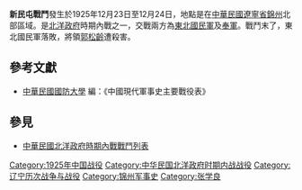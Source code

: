 {{Infobox Military Conflict
|campaign=
|image=
|caption=
|conflict=新民屯戰鬥
|date=1925年12月23日-12月24日
|place={{ROC-1912|遼寧省}}錦州北部（[[新民屯镇|新民屯镇]]）
|result=因日軍助張作霖，郭松齡部参谋长兼砲兵旅長鄒作華率部倒戈，郭松齡率卫队突围失利，被奉軍擒而槍決。國民軍改由[[魏益三|魏益三]]率領續並改名為國民軍第四軍。因奉軍取得絕對勝利，31日北洋政府吳佩孚宣佈停戰。
|combatant1=[[東北國民軍|東北國民軍]]郭松齡部
|combatant2=[[奉軍|奉軍]]
|commander1=[[郭松齡|郭松齡]]
|commander2=[[張學良|張學良]]
|strength1=
|strength2=
|casualties1=
|casualties2=
}}

'''新民屯戰鬥'''發生於1925年12月23日至12月24日，地點是在[[中華民國|中華民國]][[遼寧省|遼寧省]][[錦州|錦州]]北部區域。是[[北洋政府|北洋政府]]時期內戰之一，交戰兩方為[[東北國民軍|東北國民軍]]及[[奉軍|奉軍]]。戰鬥末了，東北國民軍落敗，將領[[郭松齡|郭松齡]]遭殺害。

== 參考文獻 ==
{{Reflist}}
{{refbegin}}
* [[中華民國|中華民國]][[國防大學_(臺灣)|國防大學]] 編：《中國現代軍事史主要戰役表》
{{refend}}

== 參見 ==
* [[中華民國北洋政府時期內戰戰鬥列表|中華民國北洋政府時期內戰戰鬥列表]]

[[Category:1925年中国战役|Category:1925年中国战役]]
[[Category:中华民国北洋政府时期内战战役|Category:中华民国北洋政府时期内战战役]]
[[Category:辽宁历次战争与战役|Category:辽宁历次战争与战役]]
[[Category:锦州军事史|Category:锦州军事史]]
[[Category:张学良|Category:张学良]]